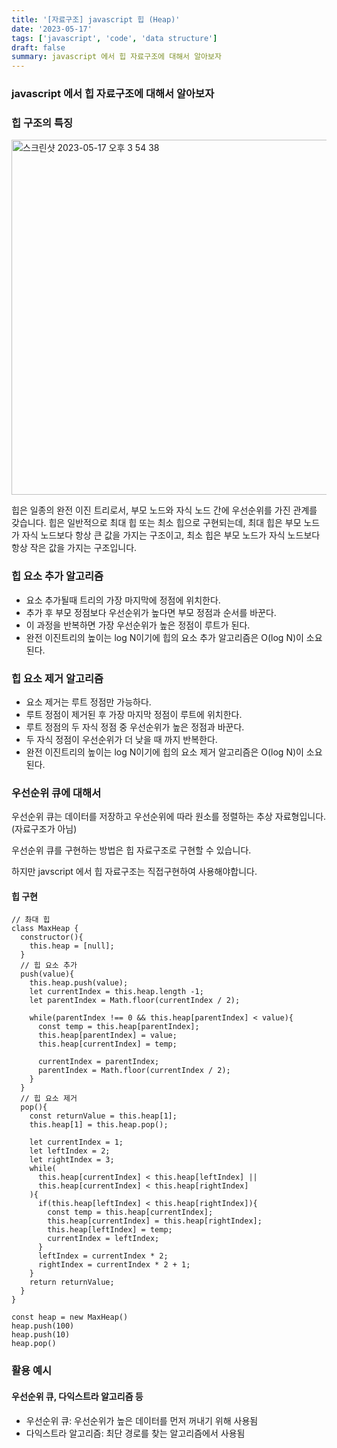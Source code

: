 ```yaml
---
title: '[자료구조] javascript 힙 (Heap)'
date: '2023-05-17'
tags: ['javascript', 'code', 'data structure']
draft: false
summary: javascript 에서 힙 자료구조에 대해서 알아보자
---
```


### javascript 에서 힙 자료구조에 대해서 알아보자

### 힙 구조의 특징

<img width="568" alt="스크린샷 2023-05-17 오후 3 54 38" src="https://github.com/youngme92/FrontEnd_Growing/assets/50010735/8aba92a6-71c6-456b-86ca-6b691371cf7a" />


힙은 일종의 완전 이진 트리로서, 부모 노드와 자식 노드 간에 우선순위를 가진 관계를 갖습니다. 힙은 일반적으로 최대 힙 또는 최소 힙으로 구현되는데, 최대 힙은 부모 노드가 자식 노드보다 항상 큰 값을 가지는 구조이고, 최소 힙은 부모 노드가 자식 노드보다 항상 작은 값을 가지는 구조입니다.  

### 힙 요소 추가 알고리즘

- 요소 추가될때 트리의 가장 마지막에 정점에 위치한다.
- 추가 후 부모 정점보다 우선순위가 높다면 부모 정점과 순서를 바꾼다.
- 이 과정을 반복하면 가장 우선순위가 높은 정점이 루트가 된다.
- 완전 이진트리의 높이는 log N이기에 힙의 요소 추가 알고리즘은 O(log N)이 소요된다.

### 힙 요소 제거 알고리즘

- 요소 제거는 루트 정점만 가능하다.
- 루트 정점이 제거된 후 가장 마지막 정점이 루트에 위치한다.
- 루트 정점의 두 자식 정점 중 우선순위가 높은 정점과 바꾼다.
- 두 자식 정점이 우선순위가 더 낮을 때 까지 반복한다.
- 완전 이진트리의 높이는 log N이기에 힙의 요소 제거 알고리즘은 O(log N)이 소요된다.

### 우선순위 큐에 대해서

우선순위 큐는 데이터를 저장하고 우선순위에 따라 원소를 정렬하는 추상 자료형입니다. (자료구조가 아님)

우선순위 큐를 구현하는 방법은 힙 자료구조로 구현할 수 있습니다.

하지만 javscript 에서 힙 자료구조는 직접구현하여 사용해야합니다.

#### 힙 구현

```tsx
// 촤대 힙
class MaxHeap {
  constructor(){
    this.heap = [null];
  }
  // 힙 요소 추가
  push(value){
    this.heap.push(value);
    let currentIndex = this.heap.length -1;
    let parentIndex = Math.floor(currentIndex / 2);

    while(parentIndex !== 0 && this.heap[parentIndex] < value){
      const temp = this.heap[parentIndex];
      this.heap[parentIndex] = value;
      this.heap[currentIndex] = temp;

      currentIndex = parentIndex;
      parentIndex = Math.floor(currentIndex / 2);
    }
  }
  // 힙 요소 제거
  pop(){
    const returnValue = this.heap[1];
    this.heap[1] = this.heap.pop();

    let currentIndex = 1;
    let leftIndex = 2;
    let rightIndex = 3;
    while(
      this.heap[currentIndex] < this.heap[leftIndex] ||
      this.heap[currentIndex] < this.heap[rightIndex]
    ){
      if(this.heap[leftIndex] < this.heap[rightIndex]){
        const temp = this.heap[currentIndex];
        this.heap[currentIndex] = this.heap[rightIndex];
        this.heap[leftIndex] = temp;
        currentIndex = leftIndex;
      }
      leftIndex = currentIndex * 2;
      rightIndex = currentIndex * 2 + 1;
    }
    return returnValue;
  }
}

const heap = new MaxHeap()
heap.push(100)
heap.push(10)
heap.pop()
```


### 활용 예시

#### 우선순위 큐, 다익스트라 알고리즘 등
- 우선순위 큐: 우선순위가 높은 데이터를 먼저 꺼내기 위해 사용됨
- 다익스트라 알고리즘: 최단 경로를 찾는 알고리즘에서 사용됨